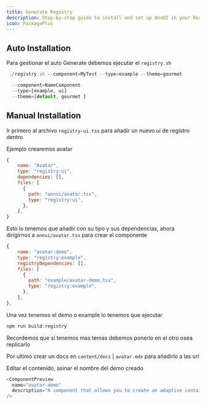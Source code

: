 ```yaml
---
title: Generate Registry
description: Step-by-step guide to install and set up AnnUI in your React project
icon: PackagePlus
---
```

## Auto Installation
Para gestionar el auto Generate debemos ejecutar el `registry.sh`

```javascript
 ./registry.sh --component=MyTest --type=example --theme=gourmet

```


```javascript
  --component=NameComponent
  --type=[example, ui]  
  --theme=[default, gourmet ]
```

## Manual Installation

Ir primero al archivo `registry-ui.tsx` para añadir un nuevo ui de registro dentro 

<Steps>

<Step>

Ejemplo crearemos avatar 

```javascript
{
    name: "Avatar",
    type: "registry:ui",
    dependencies: [],
    files: [
      {
        path: "annui/avatar.tsx",
        type: "registry:ui",
      },
    ],
}
```


</Step>

<Step>

Esto lo tenemos que añadir con su tipo y sus dependencias, ahora dirigirnos a `annui/avatar.tsx` para crear el componente


```javascript
{
    name: "avatar-demo",
    type: "registry:example",
    registryDependencies: [],
    files: [
      {
        path: "example/avatar-demo.tsx",
        type: "registry:example",
      },
    ],
},
```

</Step>

<Step>

Una vez tenemos el demo o example lo tenemos que ejecutar 

```javascript
npm run build:registry
```

Recordemos que si tenemos mas temas debemos ponerlo en el otro osea replicarlo 

</Step>

<Step>

Por ultimo crear un docs en `content/docs` |  `avatar.mdx` para añadirlo a las url

Editar el contenido, asinar el nombre del demo creado 
```javascript
<ComponentPreview
  name="avatar-demo"
  description="A component that allows you to create an adaptive container."
/>
```
</Step>

</Steps>

